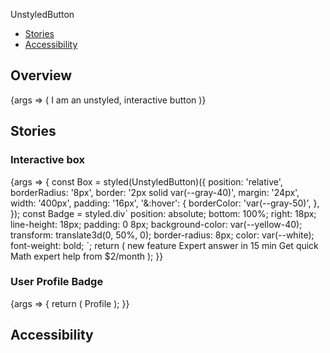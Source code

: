 
<Meta title="Components/UnstyledButton" component={UnstyledButton} />

<PageHeader>UnstyledButton</PageHeader>

- [Stories](#stories)
- [Accessibility](#accessibility)

## Overview

<Canvas>
  <Story name="Default">
    {args => (
      <UnstyledButton {...args}>
        I am an unstyled, interactive button
      </UnstyledButton>
    )}
  </Story>
</Canvas>

<ArgsTable story="Default" />

## Stories

### Interactive box

<Canvas>
  <Story name="Interactive box">
    {args => {
      const Box = styled(UnstyledButton)({
        position: 'relative',
        borderRadius: '8px',
        border: '2px solid var(--gray-40)',
        margin: '24px',
        width: '400px',
        padding: '16px',
        '&:hover': {
          borderColor: 'var(--gray-50)',
        },
      });
      const Badge = styled.div`
        position: absolute;
        bottom: 100%;
        right: 18px;
        line-height: 18px;
        padding: 0 8px;
        background-color: var(--yellow-40);
        transform: translate3d(0, 50%, 0);
        border-radius: 8px;
        color: var(--white);
        font-weight: bold;
      `;
      return (
        <Box {...args}>
          <Badge>new feature</Badge>
          <Headline size="medium" align="center" extraBold>
            Expert answer in 15 min
          </Headline>
          <Text size="small" align="center">
            Get quick Math expert help from $2/month
          </Text>
        </Box>
      );
    }}
  </Story>
</Canvas>

### User Profile Badge

<Canvas>
  <Story name="User Profile Badge">
    {args => {
      return (
        <UnstyledButton>
          <Label color="indigo" iconType="shield" style={{cursor: 'inherit'}}>
            Profile
          </Label>
        </UnstyledButton>
      );
    }}
  </Story>
</Canvas>

## Accessibility

<UnstyledButtonA11y />
